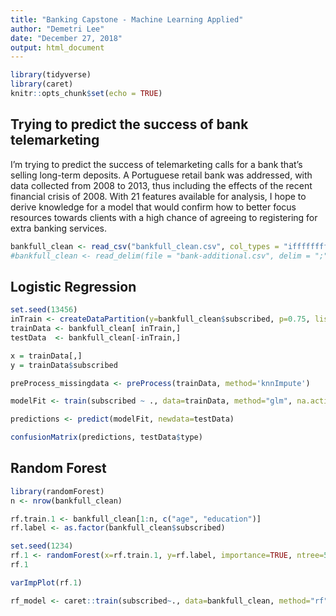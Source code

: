 ```yaml
---
title: "Banking Capstone - Machine Learning Applied"
author: "Demetri Lee"
date: "December 27, 2018"
output: html_document
---
```


```r
library(tidyverse)
library(caret)
knitr::opts_chunk$set(echo = TRUE)
```

## Trying to predict the success of bank telemarketing

I'm trying to predict the success of telemarketing calls for a bank that's 
selling long-term deposits. A Portuguese retail bank was addressed, with data 
collected from 2008 to 2013, thus including the effects of the recent 
financial crisis of 2008. With 21 features available for analysis, I hope to 
derive knowledge for a model that would confirm how to better focus resources 
towards clients with a high chance of agreeing to registering for extra 
banking services. 

```r
bankfull_clean <- read_csv("bankfull_clean.csv", col_types = "ifffffffffiiiicdddddffd")
#bankfull_clean <- read_delim(file = "bank-additional.csv", delim = ";", col_types = "iccccccccciiiicdddddc")
```

## Logistic Regression
```r
set.seed(13456)
inTrain <- createDataPartition(y=bankfull_clean$subscribed, p=0.75, list=FALSE)
trainData <- bankfull_clean[ inTrain,]
testData  <- bankfull_clean[-inTrain,]

x = trainData[,]
y = trainData$subscribed

preProcess_missingdata <- preProcess(trainData, method='knnImpute')

modelFit <- train(subscribed ~ ., data=trainData, method="glm", na.action = na.omit)

predictions <- predict(modelFit, newdata=testData)

confusionMatrix(predictions, testData$type)

```


## Random Forest
```r
library(randomForest)
n <- nrow(bankfull_clean)

rf.train.1 <- bankfull_clean[1:n, c("age", "education")]
rf.label <- as.factor(bankfull_clean$subscribed)

set.seed(1234)
rf.1 <- randomForest(x=rf.train.1, y=rf.label, importance=TRUE, ntree=500)
rf.1

varImpPlot(rf.1)

rf_model <- caret::train(subscribed~., data=bankfull_clean, method="rf")

```

